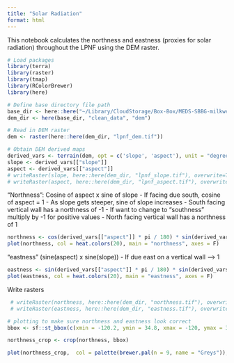 ```yaml
---
title: "Solar Radiation"
format: html
---
```


This notebook calculates the northness and eastness (proxies for solar radiation) throughout the LPNF using the DEM raster.

```r
# Load packages
library(terra)
library(raster)
library(tmap)
library(RColorBrewer)
library(here)

# Define base directory file path
base_dir <- here::here("~/Library/CloudStorage/Box-Box/MEDS-SBBG-milkweed")
dem_dir <- here(base_dir, "clean_data", "dem")
```

```r
# Read in DEM raster
dem <- raster(here::here(dem_dir, "lpnf_dem.tif"))
```


```r
# Obtain DEM derived maps
derived_vars <- terrain(dem, opt = c('slope', 'aspect'), unit = "degrees")
slope <- derived_vars[["slope"]]
aspect <- derived_vars[["aspect"]]
# writeRaster(slope, here::here(dem_dir, "lpnf_slope.tif"), overwrite=TRUE)
# writeRaster(aspect, here::here(dem_dir, "lpnf_aspect.tif"), overwrite=TRUE)
```


“Northness”: Cosine of aspect x sine of slope
- If facing due south, cosine of aspect = 1
- As slope gets steeper, sine of slope increases
- South facing vertical wall has a northness of -1
- If want to change to “southness” multiply by -1 for positive values
- North facing vertical wall has a northness of 1

```r
northness <- cos(derived_vars[["aspect"]] * pi / 180) * sin(derived_vars[["slope"]] * pi / 180)
plot(northness, col = heat.colors(20), main = "northness", axes = F)
```

“eastness” (sine(aspect) x sine(slope))
- If due east on a vertical wall –> 1

```r
eastness <- sin(derived_vars[["aspect"]] * pi / 180) * sin(derived_vars[["slope"]] * pi / 180)
plot(eastness, col = heat.colors(20), main = "eastness", axes = F)
```

Write rasters
```r
 # writeRaster(northness, here::here(dem_dir, "northness.tif"), overwrite=TRUE)
 # writeRaster(eastness, here::here(dem_dir, "eastness.tif"), overwrite=TRUE)
```


```r
# plotting to make sure northness and eastness look correct
bbox <- sf::st_bbox(c(xmin = -120.2, ymin = 34.8, xmax = -120, ymax = 35),  crs = sf::st_crs(4326))

northness_crop <- crop(northness, bbox)

plot(northness_crop,  col = palette(brewer.pal(n = 9, name = "Greys")), main = "northness")
```



